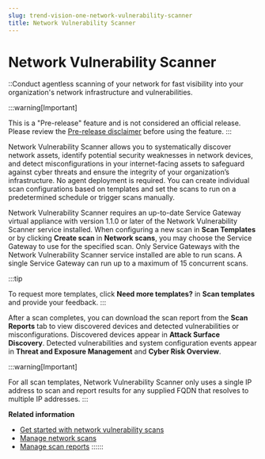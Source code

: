 ```yaml
---
slug: trend-vision-one-network-vulnerability-scanner
title: Network Vulnerability Scanner
---
```

# Network Vulnerability Scanner

::Conduct agentless scanning of your network for fast visibility into your organization's network infrastructure and vulnerabilities.

:::warning[Important]

This is a "Pre-release" feature and is not considered an official release. Please review the [Pre-release disclaimer](pre-release-disclaimer.mdx) before using the feature.
:::

Network Vulnerability Scanner allows you to systematically discover network assets, identify potential security weaknesses in network devices, and detect misconfigurations in your internet-facing assets to safeguard against cyber threats and ensure the integrity of your organization’s infrastructure. No agent deployment is required. You can create individual scan configurations based on templates and set the scans to run on a predetermined schedule or trigger scans manually.

Network Vulnerability Scanner requires an up-to-date Service Gateway virtual appliance with version 1.1.0 or later of the Network Vulnerability Scanner service installed. When configuring a new scan in **Scan Templates** or by clicking **Create scan** in **Network scans**, you may choose the Service Gateway to use for the specified scan. Only Service Gateways with the Network Vulnerability Scanner service installed are able to run scans. A single Service Gateway can run up to a maximum of 15 concurrent scans.

:::tip

To request more templates, click **Need more templates?** in **Scan templates** and provide your feedback.
:::

After a scan completes, you can download the scan report from the **Scan Reports** tab to view discovered devices and detected vulnerabilities or misconfigurations. Discovered devices appear in **Attack Surface Discovery**. Detected vulnerabilities and system configuration events appear in **Threat and Exposure Management** and **Cyber Risk Overview**.

:::warning[Important]

For all scan templates, Network Vulnerability Scanner only uses a single IP address to scan and report results for any supplied FQDN that resolves to multiple IP addresses.
:::

**Related information**

- [Get started with network vulnerability scans](get-started-network-vuln-scans.md "Configure network vulnerability scans to scan target network assets on a specified network segment with no agent deployment required.")
- [Manage network scans](manage-network-scans.md "View, edit, trigger, and see results for your configured network scans.")
- [Manage scan reports](manage-scan-reports.md "View and download reports generated from scans, and view troubleshooting information such as authentication or network problems.")
::::::
